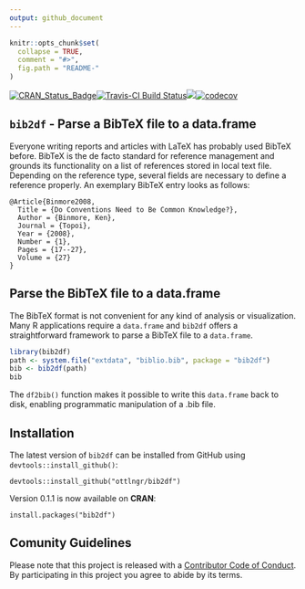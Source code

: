 ```yaml
---
output: github_document
---
```


<!-- README.md is generated from README.Rmd. Please edit that file -->

```r
knitr::opts_chunk$set(
  collapse = TRUE,
  comment = "#>",
  fig.path = "README-"
)
```

[![CRAN_Status_Badge](http://www.r-pkg.org/badges/version/bib2df)](https://cran.r-project.org/package=bib2df)[![Travis-CI Build Status](https://travis-ci.org/ottlngr/bib2df.svg?branch=master)](https://travis-ci.org/ottlngr/bib2df)[![](http://cranlogs.r-pkg.org/badges/bib2df)](http://cran.rstudio.com/web/packages/bib2df/index.html)[![codecov](https://codecov.io/gh/ottlngr/bib2df/branch/master/graph/badge.svg)](https://codecov.io/gh/ottlngr/bib2df)





## `bib2df` - Parse a BibTeX file to a data.frame

Everyone writing reports and articles with LaTeX has probably used BibTeX before. BibTeX is the de facto standard for reference management and grounds its functionality on a list of references stored in local text file. Depending on the reference type, several fields are necessary to define a reference properly. An exemplary BibTeX entry looks as follows:

```
@Article{Binmore2008,
  Title = {Do Conventions Need to Be Common Knowledge?},
  Author = {Binmore, Ken},
  Journal = {Topoi},
  Year = {2008},
  Number = {1},
  Pages = {17--27},
  Volume = {27}
}
```

## Parse the BibTeX file to a data.frame

The BibTeX format is not convenient for any kind of analysis or visualization. Many R applications require a `data.frame` and `bib2df` offers a straightforward framework to parse a BibTeX file to a `data.frame`.


```r
library(bib2df)
path <- system.file("extdata", "biblio.bib", package = "bib2df")
bib <- bib2df(path)
bib
```

The `df2bib()` function makes it possible to write this `data.frame` back to disk, enabling programmatic manipulation of a .bib file.

## Installation

The latest version of `bib2df` can be installed from GitHub using `devtools::install_github()`:

```
devtools::install_github("ottlngr/bib2df")
```

Version 0.1.1 is now available on **CRAN**:

```
install.packages("bib2df")
```

## Comunity Guidelines

Please note that this project is released with a [Contributor Code of Conduct](CONDUCT.md). By participating in this project you agree to abide by its terms.

